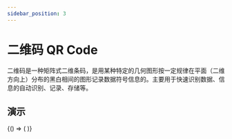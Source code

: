 ```yaml
---
sidebar_position: 3
---
```



# 二维码 QR Code

二维码是一种矩阵式二维条码，是用某种特定的几何图形按一定规律在平面（二维方向上）分布的黑白相间的图形记录数据符号信息的。主要用于快速识别数据、信息的自动识别、记录、存储等。

## 演示

<BrowserOnly>
  {() => (<ThemeProvider>
    <Grid xGap={16} cols={2} style={{
      alignItems: 'flex-start'
    }}>
      <Grid yGap={16} cols={1}>
        <CodeBlock title="基础"
                    description={'基础的二维码。'}
                   code={String(BasicCode)}>
          <Basic />
        </CodeBlock>
      </Grid>
      <Grid yGap={16} cols={1}>
        <CodeBlock title="图标"
                   description={'可以放一些代表性的图标。'}
                   code={String(IconCode)}>
          <Icon />
        </CodeBlock>
        <CodeBlock title="颜色"
                   description={'让二维码不再单调乏味。'}
                   code={String(ColorCode)}>
          <Color />
        </CodeBlock>
      </Grid>
    </Grid>
  </ThemeProvider>)}
</BrowserOnly>